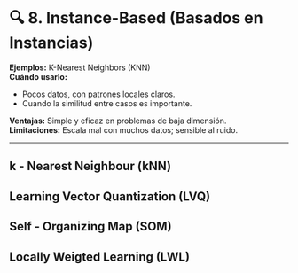 # 🔍 **8. Instance-Based (Basados en Instancias)** {-}  

**Ejemplos:** K-Nearest Neighbors (KNN)   
**Cuándo usarlo:**   

* Pocos datos, con patrones locales claros.  
* Cuando la similitud entre casos es importante.

**Ventajas:** Simple y eficaz en problemas de baja dimensión.   
**Limitaciones:** Escala mal con muchos datos; sensible al ruido.

---

## k - Nearest Neighbour (kNN)  

## Learning Vector Quantization (LVQ)  

## Self - Organizing Map (SOM)  

## Locally Weigted Learning (LWL)   

